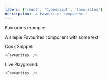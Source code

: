 ```yaml
---
labels: ['react', 'typescript', 'favourites']
description: 'A Favourites component.'
---
```




Favourites example:

A simple Favourites component with some text

Code Snippet:
```js
<Favourites  />
```


Live Playground:
```js live
<Favourites  />
```
